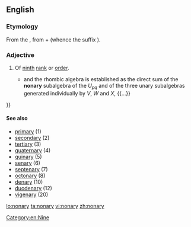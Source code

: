 ==English==

===Etymology===
From the {{etyl|la|en}} {{term|nonarius|nōnārius|lang=la}}, from {{term|nonus|nōnus|ninth|lang=la}} + {{term|-arius|-ārius|lang=la}} (whence the {{etyl|en|-}} suffix {{term|-ary|lang=en}}).

===Adjective===
{{en-adj|-}}

# Of [[ninth]] [[rank]] or [[order]].
#* {{quote-journal
    | date = 1984-01-09
    | first = L. J.
    | last = Walpole
    | title = Fourth-Rank Tensors of the Thirty-Two Crystal Classes: Multiplication Tables
    | journal = Proceedings of the Royal Society of London, Series A, Mathematical and Physical Sciences
    | volume = 391
    | issue = 1800
    | pages = 149-179
    | jstor = 2397534
    | passage = {{...}} and the rhombic algebra is established as the direct sum of the '''nonary''' subalgebra of the ''U<sub>pq</sub>'' and of the three unary subalgebras generated individually by ''V'', ''W'' and ''X'', {{...}}
}}

====See also====
* [[primary]] (1)
* [[secondary]] (2)
* [[tertiary]] (3)
* [[quaternary]] (4)
* [[quinary]] (5)
* [[senary]] (6)
* [[septenary]] (7)
* [[octonary]] (8)
* [[denary]] (10)
* [[duodenary]] (12)
* [[vigenary]] (20)

[[Category:en:Nine]]

[[lo:nonary]]
[[ta:nonary]]
[[vi:nonary]]
[[zh:nonary]]